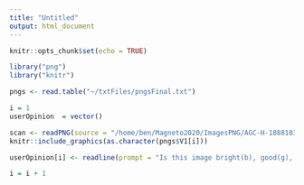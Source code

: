 ```yaml
---
title: "Untitled"
output: html_document
---
```


```r
knitr::opts_chunk$set(echo = TRUE)
```
```r
library("png")
library("knitr")

```
```r

pngs <- read.table("~/txtFiles/pngsFinal.txt")
```
```r
i = 1
userOpinion  = vector()
```


```r

scan <- readPNG(source = "/home/ben/Magneto2020/ImagesPNG/AGC-H-18881030-18881102.tif.png")
knitr::include_graphics(as.character(pngs$V1[i]))

userOpinion[i] <- readline(prompt = "Is this image bright(b), good(g), dim(d)")

i = i + 1
```

